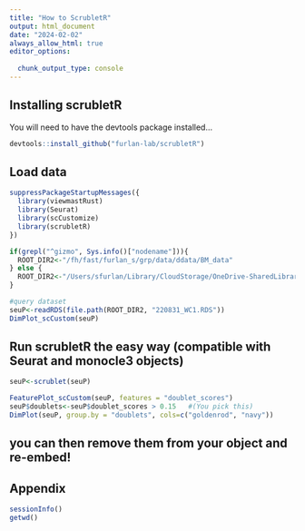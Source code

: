```yaml
---
title: "How to ScrubletR"
output: html_document
date: "2024-02-02"
always_allow_html: true
editor_options: 
  
  chunk_output_type: console
---
```


## Installing scrubletR

You will need to have the devtools package installed...

```r
devtools::install_github("furlan-lab/scrubletR")
```


## Load data

```r

suppressPackageStartupMessages({
  library(viewmastRust)
  library(Seurat)
  library(scCustomize)
  library(scrubletR)
})

if(grepl("^gizmo", Sys.info()["nodename"])){
  ROOT_DIR2<-"/fh/fast/furlan_s/grp/data/ddata/BM_data"
} else {
  ROOT_DIR2<-"/Users/sfurlan/Library/CloudStorage/OneDrive-SharedLibraries-FredHutchinsonCancerCenter/Furlan_Lab - General/experiments/patient_marrows/aggr/cds/indy"
}

#query dataset
seuP<-readRDS(file.path(ROOT_DIR2, "220831_WC1.RDS"))
DimPlot_scCustom(seuP)


```


## Run scrubletR the easy way (compatible with Seurat and monocle3 objects)

```r
seuP<-scrublet(seuP)

FeaturePlot_scCustom(seuP, features = "doublet_scores")
seuP$doublets<-seuP$doublet_scores > 0.15   #(You pick this)
DimPlot(seuP, group.by = "doublets", cols=c("goldenrod", "navy"))
```

## you can then remove them from your object and re-embed!

## Appendix
```r
sessionInfo()
getwd()
```
